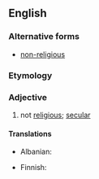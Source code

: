 {{also|non-religious}}

==English==

===Alternative forms===
* [[non-religious]]

===Etymology===
{{prefix|en|non|religious}}

===Adjective===
{{en-adj|-}}

# not [[religious]]; [[secular]]

====Translations====
{{trans-top|not religious; secular}}
* Albanian: {{t+|sq|jofetar}}
{{trans-mid}}
* Finnish: {{t|fi|epäuskonnollinen}}
{{trans-bottom}}